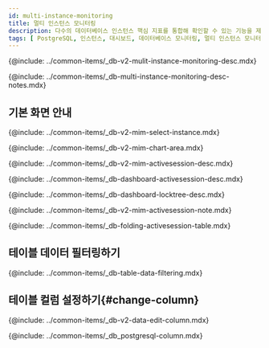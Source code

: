 ```yaml
---
id: multi-instance-monitoring
title: 멀티 인스턴스 모니터링
description: 다수의 데이터베이스 인스턴스 핵심 지표를 통합해 확인할 수 있는 기능을 제공합니다.
tags: [ PostgreSQL, 인스턴스, 대시보드, 데이터베이스 모니터링, 멀티 인스턴스 모니터링 ]
---
```



<Note product='PostgreSQL' link='../postgresql-v1/multi-instance-monitoring' />

<!-- 개요-->
{@include: ../common-items/_db-v2-mulit-instance-monitoring-desc.mdx}

{@include: ../common-items/_db-multi-instance-monitoring-desc-notes.mdx}

## 기본 화면 안내

<ProdImg img='db-multi-instance.png' desc='멀티 인스턴스 모니터링' />

<!-- 인스턴스 선택-->
{@include: ../common-items/_db-v2-mim-select-instance.mdx}

<!-- 차트영역-->
{@include: ../common-items/_db-v2-mim-chart-area.mdx}

{@include: ../common-items/_db-v2-mim-activesession-desc.mdx}

{@include: ../common-items/_db-dashboard-activesession-desc.mdx}

{@include: ../common-items/_db-dashboard-locktree-desc.mdx}

{@include: ../common-items/_db-v2-mim-activesession-note.mdx}

{@include: ../common-items/_db-folding-activesession-table.mdx}

## 테이블 데이터 필터링하기

{@include: ../common-items/_db-table-data-filtering.mdx}

## 테이블 컬럼 설정하기{#change-column}

{@include: ../common-items/_db-v2-data-edit-column.mdx}

<!-- 컬럼 정보 안내 -->
{@include: ../common-items/_db_postgresql-column.mdx}
